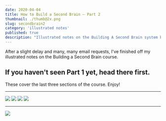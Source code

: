 ```yaml
---
date: 2020-04-04
title: How to Build a Second Brain – Part 2
thumbnail: ./thumb@2x.png
slug: secondbrain2
category: 'illustrated notes'
published: true
description: "Illustrated notes on the Building A Second Brain system by Tiago Forte"
---
```



<NotesContainer>

After a slight delay and many, many email requests, I've finished off my illustrated notes on the <Link to='https://www.buildingasecondbrain.com/'>Building a Second Brain</Link> course.

<SmallCenter>
<h2>If you haven't seen <Link to="/secondbrain1">Part 1</Link> yet, head there first.</h2>
</SmallCenter>

These cover the last three sections of the course. Enjoy!

---

![](./Basb5-1.png)
![](./Basb5-2.png)
![](./Basb5-3.png)
![](./Basb5-4.png)

---

![](./Basb6-1.png)


<InlineSignup />

</NotesContainer>